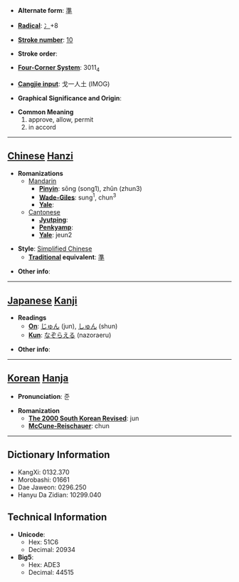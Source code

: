 * '''Alternate form''': [[準]]

* '''[[Wiktionary:Chinese radical index| Radical]]''': [[Wiktionary:Chinese radical index 冫|冫]]+8

* '''[[Wiktionary:Chinese total strokes index|Stroke number]]''': [[Wiktionary:Chinese total strokes index 10|10]]

* '''Stroke order''': 

* '''[[Wiktionary:Chinese four corner index|Four-Corner System]]''': 3011<sub>4</sub>

* '''[[Wiktionary:Chinese Cangjie index|Cangjie input]]''': 戈一人土 (IMOG)

* '''Graphical Significance and Origin''': 

* '''Common Meaning'''
*#approve, allow, permit
*# in accord


----

== [[Chinese]] [[Hanzi]] ==

* '''Romanizations'''
** [[Mandarin]]
*** '''[[Pinyin]]''': sōng (song1), zhǔn (zhun3)
*** '''[[Wade-Giles]]''': sung<sup>1</sup>, chun<sup>3</sup>
*** '''[[Yale]]''': 
**[[Cantonese]]
***'''[[Jyutping]]''':
***'''[[Penkyamp]]''': 
***'''[[Yale]]''': jeun2

* '''Style''': [[Simplified Chinese]] 
** '''[[Traditional Chinese|Traditional]] equivalent''': [[準]]

* '''Other info''': 

----

== [[Japanese]] [[Kanji]] ==

* '''Readings'''
** '''[[On]]''': [[じゅん]] (jun), [[しゅん]] (shun)
** '''[[Kun]]''': [[なぞらえる]] (nazoraeru)

* '''Other info''':  

----

== [[Korean]] [[Hanja]] ==

* '''Pronunciation''': 준

* '''Romanization'''
** '''[[The 2000 South Korean Revised Romanization|The 2000 South Korean Revised]]''': jun
** '''[[McCune-Reischauer]]''': chun

----

== Dictionary Information ==

* KangXi: 0132.370
* Morobashi: 01661
* Dae Jaweon: 0296.250
* Hanyu Da Zidian: 10299.040

== Technical Information ==

* '''Unicode''':
** Hex: 51C6
** Decimal: 20934
* '''Big5''':
** Hex: ADE3
** Decimal: 44515